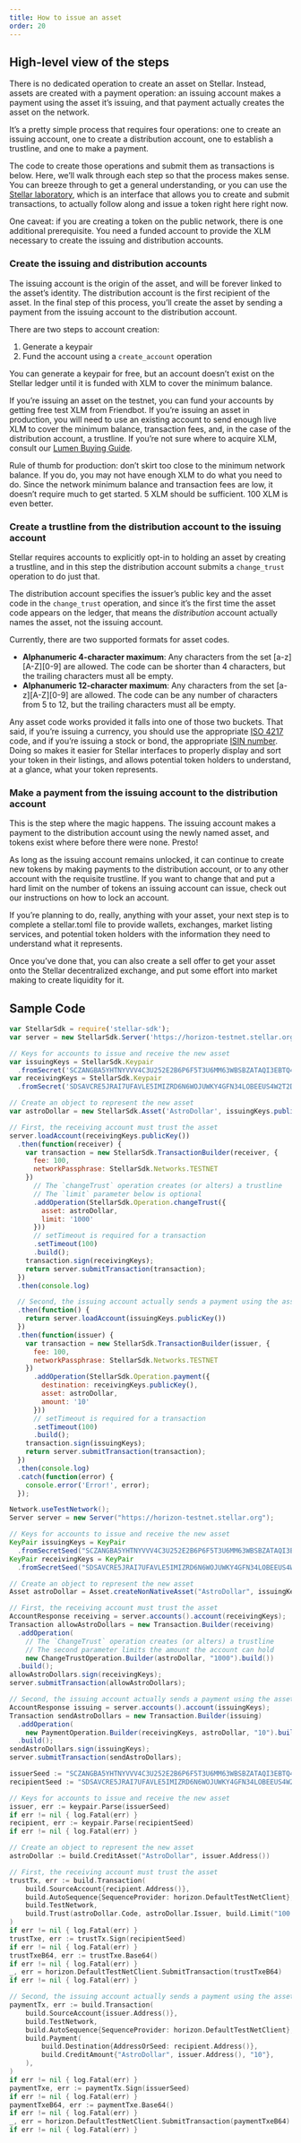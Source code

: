 ```yaml
---
title: How to issue an asset
order: 20
---
```



## High-level view of the steps

There is no dedicated operation to create an asset on Stellar.  Instead, assets are created with a payment operation: an issuing account makes a payment using the asset it’s issuing, and that payment actually creates the asset on the network.

It’s a pretty simple process that requires four operations: one to create an issuing account, one to create a distribution account, one to establish a trustline, and one to make a payment. 

The code to create those operations and submit them as transactions is below.  Here, we’ll walk through each step so that the process makes sense.  You can breeze through to get a general understanding, or you can use the [Stellar laboratory](https://www.stellar.org/laboratory/), which is an interface that allows you to create and submit transactions, to actually follow along and issue a token right here right now.

One caveat: if you are creating a token on the public network, there is one additional prerequisite.  You need a funded account to provide the XLM necessary to create the issuing and distribution accounts.

### Create the issuing and distribution accounts

The issuing account is the origin of the asset, and will be forever linked to the asset’s identity. The distribution account is the first recipient of the asset.  In the final step of this process, you’ll create the asset by sending a payment from the issuing account to the distribution account.

There are two steps to account creation:
1. Generate a keypair
1. Fund the account using a `create_account` operation

You can generate a keypair for free, but an account doesn’t exist on the Stellar ledger until it is funded with XLM to cover the minimum balance. 

If you’re issuing an asset on the testnet, you can fund your accounts by getting free test XLM from Friendbot.  If you’re issuing an asset in production, you will need to use an existing account to send enough live XLM to cover the minimum balance, transaction fees, and, in the case of the distribution account, a trustline.  If you’re not sure where to acquire XLM, consult our [Lumen Buying Guide](https://www.stellar.org/lumens/exchanges#cryptocurrency-exchanges).

Rule of thumb for production: don’t skirt too close to the minimum network balance.  If you do, you may not have enough XLM to do what you need to do.  Since the network minimum balance and transaction fees are low, it doesn’t require much to get started.  5 XLM should be sufficient. 100 XLM is even better.   

### Create a trustline from the distribution account to the issuing account

Stellar requires accounts to explicitly opt-in to holding an asset by creating a trustline, and in this step the distribution account submits a `change_trust` operation to do just that. 

The distribution account specifies the issuer’s public key and the asset code in the `change_trust` operation, and since it’s the first time the asset code appears on the ledger, that means the _distribution_ account actually names the asset, not the issuing account. 

Currently, there are two supported formats for asset codes.

* **Alphanumeric 4-character maximum**: Any characters from the set [a-z][A-Z][0-9] are allowed. The code can be shorter than 4 characters, but the trailing characters must all be empty.
* **Alphanumeric 12-character maximum**: Any characters from the set [a-z][A-Z][0-9] are allowed. The code can be any number of characters from 5 to 12, but the trailing characters must all be empty.

Any asset code works provided it falls into one of those two buckets. That said, if you’re issuing a currency, you should use the appropriate [ISO 4217](https://en.wikipedia.org/wiki/ISO_4217) code, and if you’re issuing a stock or bond, the appropriate [ISIN number](https://en.wikipedia.org/wiki/International_Securities_Identification_Number).  Doing so makes it easier for Stellar interfaces to properly display and sort your token in their listings, and allows potential token holders to understand, at a glance, what your token represents.
  
### Make a payment from the issuing account to the distribution account

This is the step where the magic happens.  The issuing account makes a payment to the distribution account using the newly named asset, and tokens exist where before there were none.  Presto!  

As long as the issuing account remains unlocked, it can continue to create new tokens by making payments to the distribution account, or to any other account with the requisite trustline.  If you want to change that and put a hard limit on the number of tokens an issuing account can issue, check out our instructions on how to lock an account.

If you’re planning to do, really, anything with your asset, your next step is to complete a stellar.toml file to provide wallets, exchanges, market listing services, and potential token holders with the information they need to understand what it represents. 

Once you’ve done that, you can also create a sell offer to get your asset onto the Stellar decentralized exchange, and put some effort into market making to create liquidity for it.     

## Sample Code

<CodeExample title="Issuing an Asset">

```js
var StellarSdk = require('stellar-sdk');
var server = new StellarSdk.Server('https://horizon-testnet.stellar.org');

// Keys for accounts to issue and receive the new asset
var issuingKeys = StellarSdk.Keypair
  .fromSecret('SCZANGBA5YHTNYVVV4C3U252E2B6P6F5T3U6MM63WBSBZATAQI3EBTQ4');
var receivingKeys = StellarSdk.Keypair
  .fromSecret('SDSAVCRE5JRAI7UFAVLE5IMIZRD6N6WOJUWKY4GFN34LOBEEUS4W2T2D');

// Create an object to represent the new asset
var astroDollar = new StellarSdk.Asset('AstroDollar', issuingKeys.publicKey());

// First, the receiving account must trust the asset
server.loadAccount(receivingKeys.publicKey())
  .then(function(receiver) {
    var transaction = new StellarSdk.TransactionBuilder(receiver, {
      fee: 100,
      networkPassphrase: StellarSdk.Networks.TESTNET
    })
      // The `changeTrust` operation creates (or alters) a trustline
      // The `limit` parameter below is optional
      .addOperation(StellarSdk.Operation.changeTrust({
        asset: astroDollar,
        limit: '1000'
      }))
      // setTimeout is required for a transaction
      .setTimeout(100)
      .build();
    transaction.sign(receivingKeys);
    return server.submitTransaction(transaction);
  })
  .then(console.log)

  // Second, the issuing account actually sends a payment using the asset
  .then(function() {
    return server.loadAccount(issuingKeys.publicKey())
  })
  .then(function(issuer) {
    var transaction = new StellarSdk.TransactionBuilder(issuer, {
      fee: 100,
      networkPassphrase: StellarSdk.Networks.TESTNET
    })
      .addOperation(StellarSdk.Operation.payment({
        destination: receivingKeys.publicKey(),
        asset: astroDollar,
        amount: '10'
      }))
      // setTimeout is required for a transaction
      .setTimeout(100)
      .build();
    transaction.sign(issuingKeys);
    return server.submitTransaction(transaction);
  })
  .then(console.log)
  .catch(function(error) {
    console.error('Error!', error);
  });
```

```java
Network.useTestNetwork();
Server server = new Server("https://horizon-testnet.stellar.org");

// Keys for accounts to issue and receive the new asset
KeyPair issuingKeys = KeyPair
  .fromSecretSeed("SCZANGBA5YHTNYVVV4C3U252E2B6P6F5T3U6MM63WBSBZATAQI3EBTQ4");
KeyPair receivingKeys = KeyPair
  .fromSecretSeed("SDSAVCRE5JRAI7UFAVLE5IMIZRD6N6WOJUWKY4GFN34LOBEEUS4W2T2D");

// Create an object to represent the new asset
Asset astroDollar = Asset.createNonNativeAsset("AstroDollar", issuingKeys);

// First, the receiving account must trust the asset
AccountResponse receiving = server.accounts().account(receivingKeys);
Transaction allowAstroDollars = new Transaction.Builder(receiving)
  .addOperation(
    // The `ChangeTrust` operation creates (or alters) a trustline
    // The second parameter limits the amount the account can hold
    new ChangeTrustOperation.Builder(astroDollar, "1000").build())
  .build();
allowAstroDollars.sign(receivingKeys);
server.submitTransaction(allowAstroDollars);

// Second, the issuing account actually sends a payment using the asset
AccountResponse issuing = server.accounts().account(issuingKeys);
Transaction sendAstroDollars = new Transaction.Builder(issuing)
  .addOperation(
    new PaymentOperation.Builder(receivingKeys, astroDollar, "10").build())
  .build();
sendAstroDollars.sign(issuingKeys);
server.submitTransaction(sendAstroDollars);
```

```go
issuerSeed := "SCZANGBA5YHTNYVVV4C3U252E2B6P6F5T3U6MM63WBSBZATAQI3EBTQ4"
recipientSeed := "SDSAVCRE5JRAI7UFAVLE5IMIZRD6N6WOJUWKY4GFN34LOBEEUS4W2T2D"

// Keys for accounts to issue and receive the new asset
issuer, err := keypair.Parse(issuerSeed)
if err != nil { log.Fatal(err) }
recipient, err := keypair.Parse(recipientSeed)
if err != nil { log.Fatal(err) }

// Create an object to represent the new asset
astroDollar := build.CreditAsset("AstroDollar", issuer.Address())

// First, the receiving account must trust the asset
trustTx, err := build.Transaction(
    build.SourceAccount{recipient.Address()},
    build.AutoSequence{SequenceProvider: horizon.DefaultTestNetClient},
    build.TestNetwork,
    build.Trust(astroDollar.Code, astroDollar.Issuer, build.Limit("100.25")),
)
if err != nil { log.Fatal(err) }
trustTxe, err := trustTx.Sign(recipientSeed)
if err != nil { log.Fatal(err) }
trustTxeB64, err := trustTxe.Base64()
if err != nil { log.Fatal(err) }
_, err = horizon.DefaultTestNetClient.SubmitTransaction(trustTxeB64)
if err != nil { log.Fatal(err) }

// Second, the issuing account actually sends a payment using the asset
paymentTx, err := build.Transaction(
    build.SourceAccount{issuer.Address()},
    build.TestNetwork,
    build.AutoSequence{SequenceProvider: horizon.DefaultTestNetClient},
    build.Payment(
        build.Destination{AddressOrSeed: recipient.Address()},
        build.CreditAmount{"AstroDollar", issuer.Address(), "10"},
    ),
)
if err != nil { log.Fatal(err) }
paymentTxe, err := paymentTx.Sign(issuerSeed)
if err != nil {	log.Fatal(err) }
paymentTxeB64, err := paymentTxe.Base64()
if err != nil { log.Fatal(err) }
_, err = horizon.DefaultTestNetClient.SubmitTransaction(paymentTxeB64)
if err != nil { log.Fatal(err) }
```

</CodeExample>
